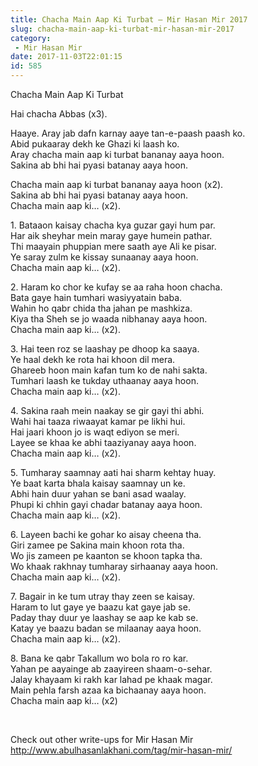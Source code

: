 ```yaml
---
title: Chacha Main Aap Ki Turbat – Mir Hasan Mir 2017
slug: chacha-main-aap-ki-turbat-mir-hasan-mir-2017
category:
 - Mir Hasan Mir
date: 2017-11-03T22:01:15
id: 585
---
```


<p>Chacha Main Aap Ki Turbat</p>
<p>Hai chacha Abbas (x3).</p>
<p>Haaye. Aray jab dafn karnay aaye tan-e-paash paash ko.<br />
Abid pukaaray dekh ke Ghazi ki laash ko.<br />
Aray chacha main aap ki turbat bananay aaya hoon.<br />
Sakina ab bhi hai pyasi batanay aaya hoon.</p>
<p>Chacha main aap ki turbat bananay aaya hoon (x2).<br />
Sakina ab bhi hai pyasi batanay aaya hoon.<br />
Chacha main aap ki… (x2).</p>
<p>1. Bataaon kaisay chacha kya guzar gayi hum par.<br />
Har aik sheyhar mein maray gaye humein pathar.<br />
Thi maayain phuppian mere saath aye Ali ke pisar.<br />
Ye saray zulm ke kissay sunaanay aaya hoon.<br />
Chacha main aap ki… (x2).</p>
<p>2. Haram ko chor ke kufay se aa raha hoon chacha.<br />
Bata gaye hain tumhari wasiyyatain baba.<br />
Wahin ho qabr chida tha jahan pe mashkiza.<br />
Kiya tha Sheh se jo waada nibhanay aaya hoon.<br />
Chacha main aap ki… (x2).</p>
<p>3. Hai teen roz se laashay pe dhoop ka saaya.<br />
Ye haal dekh ke rota hai khoon dil mera.<br />
Ghareeb hoon main kafan tum ko de nahi sakta.<br />
Tumhari laash ke tukday uthaanay aaya hoon.<br />
Chacha main aap ki… (x2).</p>
<p>4. Sakina raah mein naakay se gir gayi thi abhi.<br />
Wahi hai taaza riwaayat kamar pe likhi hui.<br />
Hai jaari khoon jo is waqt ediyon se meri.<br />
Layee se khaa ke abhi taaziyanay aaya hoon.<br />
Chacha main aap ki… (x2).</p>
<p>5. Tumharay saamnay aati hai sharm kehtay huay.<br />
Ye baat karta bhala kaisay saamnay un ke.<br />
Abhi hain duur yahan se bani asad waalay.<br />
Phupi ki chhin gayi chadar batanay aaya hoon.<br />
Chacha main aap ki… (x2).</p>
<p>6. Layeen bachi ke gohar ko aisay cheena tha.<br />
Giri zamee pe Sakina main khoon rota tha.<br />
Wo jis zameen pe kaanton se khoon tapka tha.<br />
Wo khaak rakhnay tumharay sirhaanay aaya hoon.<br />
Chacha main aap ki… (x2).</p>
<p>7. Bagair in ke tum utray thay zeen se kaisay.<br />
Haram to lut gaye ye baazu kat gaye jab se.<br />
Paday thay duur ye laashay se aap ke kab se.<br />
Katay ye baazu badan se milaanay aaya hoon.<br />
Chacha main aap ki… (x2).</p>
<p>8. Bana ke qabr Takallum wo bola ro ro kar.<br />
Yahan pe aayainge ab zaayireen shaam-o-sehar.<br />
Jalay khayaam ki rakh kar lahad pe khaak magar.<br />
Main pehla farsh azaa ka bichaanay aaya hoon.<br />
Chacha main aap ki… (x2)</p>
<p> </p>
<p>Check out other write-ups for Mir Hasan Mir<br />
<a href="http://www.abulhasanlakhani.com/tag/mir-hasan-mir/">http://www.abulhasanlakhani.com/tag/mir-hasan-mir/</a></p>